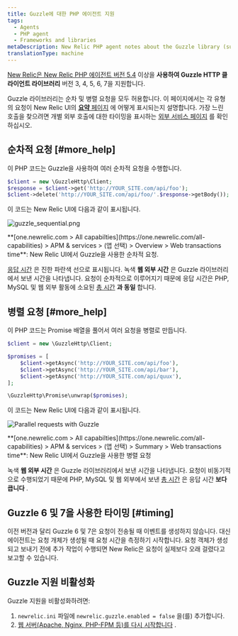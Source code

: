 ```yaml
---
title: Guzzle에 대한 PHP 에이전트 지원
tags:
  - Agents
  - PHP agent
  - Frameworks and libraries
metaDescription: New Relic PHP agent notes about the Guzzle library (supported as of PHP agent release 5.4).
translationType: machine
---
```




[New Relic은 New Relic PHP 에이전트 버전 5.4](/docs/release-notes/agent-release-notes/php-release-notes) 이상을 **사용하여 Guzzle HTTP 클라이언트 라이브러리** 버전 3, 4, 5, 6, 7을 지원합니다.

Guzzle 라이브러리는 순차 및 병렬 요청을 모두 허용합니다. 이 페이지에서는 각 유형의 요청이 New Relic UI의 [**요약** 페이지](/docs/apm/applications-menu/monitoring/apm-overview-page) 에 어떻게 표시되는지 설명합니다. 가장 느린 호출을 찾으려면 개별 외부 호출에 대한 타이밍을 표시하는 [외부 서비스 페이지](/docs/apm/applications-menu/monitoring/external-services-page) 를 확인하십시오.

## 순차적 요청 [#more_help]

이 PHP 코드는 Guzzle을 사용하여 여러 순차적 요청을 수행합니다.

```php
$client = new \GuzzleHttp\Client;
$response = $client->get('http://YOUR_SITE.com/api/foo');
$client->delete('http://YOUR_SITE.com/api/foo/'.$response->getBody());
```

이 코드는 New Relic UI에 다음과 같이 표시됩니다.

<img
  title="Sequential requests with Guzzle"
  alt="guzzle_sequential.png"
  src={apmGuzzleSequence}
/>

<figcaption>
  **[one.newrelic.com > All capabilties](https://one.newrelic.com/all-capabilities) > APM & services > (앱 선택) > Overview > Web transactions time**: New Relic UI에서 Guzzle을 사용한 순차적 요청.
</figcaption>

[응답 시간](/docs/data-analysis/user-interface-functions/response-time) 은 진한 파란색 선으로 표시됩니다. 녹색 **웹 외부 시간** 은 Guzzle 라이브러리에서 보낸 시간을 나타냅니다. 요청이 순차적으로 이루어지기 때문에 응답 시간은 PHP, MySQL 및 웹 외부 활동에 소요된 [총 시간](/docs/data-analysis/user-interface-functions/response-time#response-time-total-time) **과 동일** 합니다.

## 병렬 요청 [#more_help]

이 PHP 코드는 Promise 배열을 풀어서 여러 요청을 병렬로 만듭니다.

```php
$client = new \GuzzleHttp\Client;

$promises = [
    $client->getAsync('http://YOUR_SITE.com/api/foo'),
    $client->getAsync('http://YOUR_SITE.com/api/bar'),
    $client->getAsync('http://YOUR_SITE.com/api/quux'),
];

\GuzzleHttp\Promise\unwrap($promises);
```

이 코드는 New Relic UI에 다음과 같이 표시됩니다.

<img
  title="Parallel requests with Guzzle"
  alt="Parallel requests with Guzzle"
  src={apmGuzzleParallel}
/>

<figcaption>
  **[one.newrelic.com > All capabilties](https://one.newrelic.com/all-capabilities) > APM & services > (앱 선택) > Summary > Web transactions time**: New Relic UI에서 Guzzle을 사용한 병렬 요청
</figcaption>

녹색 **웹 외부 시간** 은 Guzzle 라이브러리에서 보낸 시간을 나타냅니다. 요청이 비동기적으로 수행되었기 때문에 PHP, MySQL 및 웹 외부에서 보낸 [총 시간](/docs/data-analysis/user-interface-functions/response-time#response-time-total-time) 은 응답 시간 **보다 큽니다** .

## Guzzle 6 및 7을 사용한 타이밍 [#timing]

이전 버전과 달리 Guzzle 6 및 7은 요청이 전송될 때 이벤트를 생성하지 않습니다. 대신 에이전트는 요청 개체가 생성될 때 요청 시간을 측정하기 시작합니다. 요청 객체가 생성되고 보내기 전에 추가 작업이 수행되면 New Relic은 요청이 실제보다 오래 걸렸다고 보고할 수 있습니다.

## Guzzle 지원 비활성화

Guzzle 지원을 비활성화하려면:

1. `newrelic.ini` 파일에 `newrelic.guzzle.enabled = false` 을(를) 추가합니다.
2. [웹 서버(Apache, Nginx, PHP-FPM 등)를 다시 시작합니다](/docs/agents/php-agent/troubleshooting/why-when-restart-your-web-server-php) .
